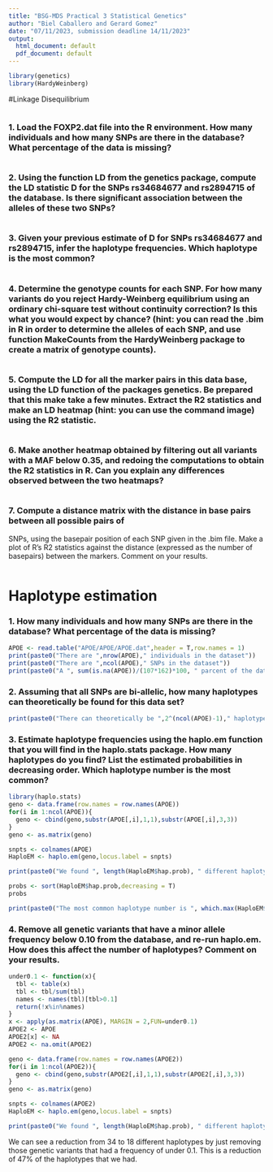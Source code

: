 ```yaml
---
title: "BSG-MDS Practical 3 Statistical Genetics"
author: "Biel Caballero and Gerard Gomez"
date: "07/11/2023, submission deadline 14/11/2023"
output:
  html_document: default
  pdf_document: default
---
```


```r
library(genetics)
library(HardyWeinberg)
```

#Linkage Disequilibrium


```r

```

### 1. Load the FOXP2.dat file into the R environment. How many individuals and how many SNPs are there in the database? What percentage of the data is missing?

```r

```

### 2. Using the function LD from the genetics package, compute the LD statistic D for the SNPs rs34684677 and rs2894715 of the database. Is there significant association between the alleles of these two SNPs?

```r

```

### 3. Given your previous estimate of D for SNPs rs34684677 and rs2894715, infer the haplotype frequencies. Which haplotype is the most common?

```r

```

### 4.  Determine the genotype counts for each SNP. For how many variants do you reject Hardy-Weinberg equilibrium using an ordinary chi-square test without continuity correction? Is this what you would expect by chance? (hint: you can read the .bim in R in order to determine the alleles of each SNP, and use function MakeCounts from the HardyWeinberg package to create a matrix of genotype counts).

```r

```

### 5.  Compute the LD for all the marker pairs in this data base, using the LD function of the packages genetics. Be prepared that this make take a few minutes. Extract the R2 statistics and make an LD heatmap (hint: you can use the command image) using the R2 statistic.

```r

```

### 6. Make another heatmap obtained by filtering out all variants with a MAF below 0.35, and redoing the computations to obtain the R2 statistics in R. Can you explain any differences observed between the two heatmaps?

```r

```

### 7.  Compute a distance matrix with the distance in base pairs between all possible pairs of
SNPs, using the basepair position of each SNP given in the .bim file. Make a plot of R’s R2
statistics against the distance (expressed as the number of basepairs) between the markers.
Comment on your results.

```r

```


# Haplotype estimation

### 1. How many individuals and how many SNPs are there in the database? What percentage of the data is missing?

```r
APOE <- read.table("APOE/APOE/APOE.dat",header = T,row.names = 1)
print(paste0("There are ",nrow(APOE)," individuals in the dataset"))
print(paste0("There are ",ncol(APOE)," SNPs in the dataset"))
print(paste0("A ", sum(is.na(APOE))/(107*162)*100, " parcent of the data is missing"))
```

### 2. Assuming that all SNPs are bi-allelic, how many haplotypes can theoretically be found for this data set?

```r
print(paste0("There can theoretically be ",2^(ncol(APOE)-1)," haplotypes"))
```

### 3. Estimate haplotype frequencies using the haplo.em function that you will find in the haplo.stats package. How many haplotypes do you find? List the estimated probabilities in decreasing order. Which haplotype number is the most common?

```r
library(haplo.stats)
geno <- data.frame(row.names = row.names(APOE))
for(i in 1:ncol(APOE)){
  geno <- cbind(geno,substr(APOE[,i],1,1),substr(APOE[,i],3,3))
}
geno <- as.matrix(geno)

snpts <- colnames(APOE)
HaploEM <- haplo.em(geno,locus.label = snpts)

print(paste0("We found ", length(HaploEM$hap.prob), " different haplotypes"))
```
```r
probs <- sort(HaploEM$hap.prob,decreasing = T)
probs
```
```r
print(paste0("The most common haplotype number is ", which.max(HaploEM$hap.prob)))
```

### 4. Remove all genetic variants that have a minor allele frequency below 0.10 from the database, and re-run haplo.em. How does this affect the number of haplotypes? Comment on your results.

```r
under0.1 <- function(x){
  tbl <- table(x)
  tbl <- tbl/sum(tbl)
  names <- names(tbl)[tbl>0.1]
  return(!x%in%names)
}
x <- apply(as.matrix(APOE), MARGIN = 2,FUN=under0.1)
APOE2 <- APOE
APOE2[x] <- NA
APOE2 <- na.omit(APOE2)
```

```r
geno <- data.frame(row.names = row.names(APOE2))
for(i in 1:ncol(APOE2)){
  geno <- cbind(geno,substr(APOE2[,i],1,1),substr(APOE2[,i],3,3))
}
geno <- as.matrix(geno)

snpts <- colnames(APOE2)
HaploEM <- haplo.em(geno,locus.label = snpts)

print(paste0("We found ", length(HaploEM$hap.prob), " different haplotypes"))
```
We can see a reduction from 34 to 18 different haplotypes by just removing those genetic variants that had a frequency of under 0.1. This is a reduction of 47% of the haplotypes that we had.


































